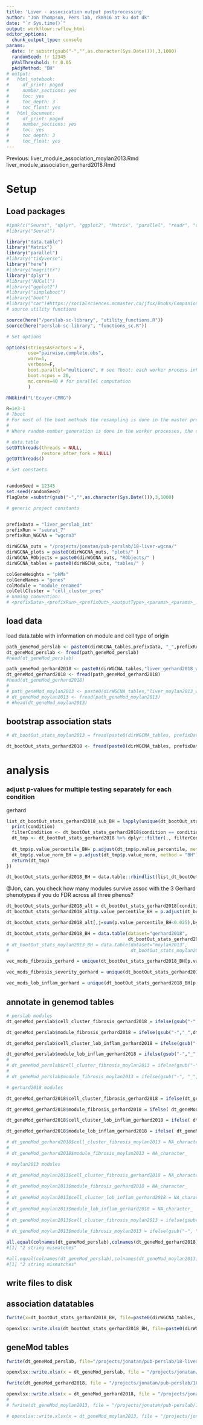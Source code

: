 ```yaml
---
title: 'Liver - assocication output postprocessing'
author: "Jon Thompson, Pers lab, rkm916 at ku dot dk"
date: "`r Sys.time()`" 
output: workflowr::wflow_html
editor_options:
  chunk_output_type: console
params: 
  date: !r substr(gsub("-","",as.character(Sys.Date())),3,1000)
  randomSeed: !r 12345
  pValThreshold: !r 0.05
  pAdjMethod: "BH"
# output:
#   html_notebook:
#     df_print: paged
#     number_sections: yes
#     toc: yes
#     toc_depth: 3
#     toc_float: yes
#   html_document:
#     df_print: paged
#     number_sections: yes
#     toc: yes
#     toc_depth: 3
#     toc_float: yes
---
```


Previous: 
liver_module_association_moylan2013.Rmd
liver_module_association_gerhard2018.Rmd

# Setup

## Load packages

```r

#ipak(c("Seurat", "dplyr", "ggplot2", "Matrix", "parallel", "readr", "tidyr"))
#library("Seurat")

library("data.table")
library("Matrix")
library("parallel")
#library("tidyverse")
library("here")
#library("magrittr")
library("dplyr")
#library("AUCell")
#library("ggplot2")
#library("simpleboot")
#library("boot")
#library("car")#https://socialsciences.mcmaster.ca/jfox/Books/Companion/appendices/Appendix-Bootstrapping.pdf
# source utility functions

source(here("/perslab-sc-library", "utility_functions.R"))
source(here("perslab-sc-library", "functions_sc.R"))

# Set options

options(stringsAsFactors = F, 
        use="pairwise.complete.obs", 
        warn=1, 
        verbose=F,
        boot.parallel="multicore", # see ?boot: each worker process inherits the environment of the current session, including the workspace and the loaded namespaces and attached packages (but not the random number seed: see below). 
        boot.ncpus = 20,
        mc.cores=40 # for parallel computation
        ) 

RNGkind("L'Ecuyer-CMRG")

R=1e3-1
# ?boot
# For most of the boot methods the resampling is done in the master process, but not if simple = TRUE nor sim = "parametric". In those cases (or where statistic itself uses random numbers), more care is needed if the results need to be reproducible. Resampling is done in the worker processes by censboot(sim = "wierd") and by most of the schemes in tsboot (the exceptions being sim == "fixed" and sim == "geom" with the default ran.gen).
# 
# Where random-number generation is done in the worker processes, the default behaviour is that each worker chooses a separate seed, non-reproducibly. However, with parallel = "multicore" or parallel = "snow" using the default cluster, a second approach is used if RNGkind("L'Ecuyer-CMRG") has been selected. In that approach each worker gets a different subsequence of the RNG stream based on the seed at the time the worker is spawned and so the results will be reproducible if ncpus is unchanged, and for parallel = "multicore" if parallel::mc.reset.stream() is called: see the examples for mclapply. 

# data.table
setDTthreads(threads = NULL, 
             restore_after_fork = NULL)
getDTthreads()

# Set constants


randomSeed = 12345
set.seed(randomSeed)
flagDate =substr(gsub("-","",as.character(Sys.Date())),3,1000)

# generic project constants 


prefixData = "liver_perslab_int"
prefixRun = "seurat_7"
prefixRun_WGCNA = "wgcna3"

dirWGCNA_outs = "/projects/jonatan/pub-perslab/18-liver-wgcna/"
dirWGCNA_plots = paste0(dirWGCNA_outs, "plots/" )
dirWGCNA_RObjects = paste0(dirWGCNA_outs, "RObjects/" )
dirWGCNA_tables = paste0(dirWGCNA_outs, "tables/" )

colGeneWeights = "pkMs"
colGeneNames = "genes"
colModule = "module_renamed"
colCellCluster = "cell_cluster_pres"
# naming convention:
# <prefixData>_<prefixRun>_<prefixOut>_<outputType>_<params>_<params>_..._<date>.pdf

```

## load data


load data.table with information on module and cell type of origin

```r
path_geneMod_perslab <- paste0(dirWGCNA_tables,prefixData, "_",prefixRun_WGCNA,"_geneMod.csv.gz")
dt_geneMod_perslab <- fread(path_geneMod_perslab)
#head(dt_geneMod_perslab)

path_geneMod_gerhard2018 <- paste0(dirWGCNA_tables,"liver_gerhard2018_wgcna3_geneMod.csv.gz")
dt_geneMod_gerhard2018 <- fread(path_geneMod_gerhard2018)
#head(dt_geneMod_gerhard2018)
# 
# path_geneMod_moylan2013 <- paste0(dirWGCNA_tables,"liver_moylan2013_wgcna1_geneMod.csv.gz")
# dt_geneMod_moylan2013 <- fread(path_geneMod_moylan2013)
# #head(dt_geneMod_moylan2013)
```



## bootstrap association stats

```r
# dt_bootOut_stats_moylan2013 = fread(paste0(dirWGCNA_tables, prefixData, "_mod_fibrosis_assoc_in_moylan2013_201020.csv"))

dt_bootOut_stats_gerhard2018 <- fread(paste0(dirWGCNA_tables, prefixData,"_mod_assoc_in_gerhard2018_201217.csv"))
```


<!-- fix previous slipup in string renaming -->
<!-- ```{r} -->
<!-- vec_number = str_split(string = dt_bootOut_stats_gerhard2018$module, pattern = "-") %>% sapply(., FUN=function(vec) vec[length(vec)]) -->

<!-- vec_rest = gsub("-\\d+$", "", dt_bootOut_stats_gerhard2018$module) -->

<!-- dt_bootOut_stats_gerhard2018$module = paste0(vec_rest, "_", vec_number) -->
<!-- ``` -->

# analysis

<!-- ## check how well the fibrosis associations match between moylan and gerhard -->

<!-- #### moylan fibrosis severity versus gerhard fibrosis severity -->

<!-- ```{r} -->
<!-- dt_bootOut_stats_gerhard2018_fibrosis_severity = dt_bootOut_stats_gerhard2018[condition=="fibrosis_severity"] -->
<!-- ``` -->

<!-- ```{r} -->
<!-- all.equal(dt_bootOut_stats_gerhard2018_fibrosis_severity$module, dt_bootOut_stats_moylan2013$module) -->
<!-- #[1] TRUE  -->
<!-- ``` -->

<!-- #### all modules  -->

<!-- ```{r} -->
<!-- cor(dt_bootOut_stats_gerhard2018_fibrosis_severity$estimate_original, dt_bootOut_stats_moylan2013$estimate_original, use = "pairwise.complete.obs") -->
<!-- # [1] -0.06896993 -->
<!-- ``` -->

<!-- #### perslab modules -->

<!-- ```{r} -->
<!-- cor(dt_bootOut_stats_gerhard2018_fibrosis_severity[!grepl("gerhard|moylan", module), estimate_original], dt_bootOut_stats_moylan2013[!grepl("gerhard|moylan", module), estimate_original], use = "pairwise.complete.obs") -->
<!-- # [1] 0.02471545 -->
<!-- ``` -->

<!-- #### gerhard modules  -->

<!-- ```{r} -->
<!-- cor(dt_bootOut_stats_gerhard2018_fibrosis_severity[grepl("gerhard", module), estimate_original], dt_bootOut_stats_moylan2013[grepl("gerhard", module), estimate_original], use = "pairwise.complete.obs") -->
<!-- # [1] -0.5218904 -->
<!-- ``` -->

<!-- #### moylan modules  -->

<!-- ```{r} -->
<!-- cor(dt_bootOut_stats_gerhard2018_fibrosis_severity[grepl("moylan", module), estimate_original], dt_bootOut_stats_moylan2013[grepl("moylan", module), estimate_original], use = "pairwise.complete.obs") -->
<!-- # [1] -0.2899675 -->
<!-- ``` -->

<!-- gerhard fibrosis versus moylan fibrosis -->

<!-- ```{r} -->
<!-- dt_bootOut_stats_gerhard2018_fibrosis = dt_bootOut_stats_gerhard2018[condition=="fibrosis"] -->
<!-- ``` -->

<!-- ```{r} -->
<!-- all.equal(dt_bootOut_stats_gerhard2018_fibrosis$module, dt_bootOut_stats_moylan2013$module) -->
<!-- #[1] TRUE  -->
<!-- ``` -->

<!-- ```{r} -->
<!-- cor(dt_bootOut_stats_gerhard2018_fibrosis$estimate_original, dt_bootOut_stats_moylan2013$estimate_original, use = "pairwise.complete.obs") -->
<!-- # [1] 0.1231598 -->
<!-- ``` -->

<!-- #### perslab modules  -->

<!-- ```{r} -->
<!-- cor(dt_bootOut_stats_gerhard2018_fibrosis[!grepl("gerhard|moylan", module), estimate_original], dt_bootOut_stats_moylan2013[!grepl("gerhard|moylan", module), estimate_original], use = "pairwise.complete.obs") -->
<!-- # [1] 0.1908229 -->
<!-- ``` -->

<!-- #### gerhard modules  -->

<!-- ```{r} -->
<!-- cor(dt_bootOut_stats_gerhard2018_fibrosis[grepl("gerhard", module), estimate_original], dt_bootOut_stats_moylan2013[grepl("gerhard", module), estimate_original], use = "pairwise.complete.obs") -->
<!-- # [1] 0.2086069 -->
<!-- ``` -->

<!-- #### moylan modules  -->

<!-- ```{r} -->
<!-- cor(dt_bootOut_stats_gerhard2018_fibrosis[grepl("moylan", module), estimate_original], dt_bootOut_stats_moylan2013[grepl("moylan", module), estimate_original], use = "pairwise.complete.obs") -->
<!-- # [1] 0.05892578 -->
<!-- ``` -->


### adjust p-values for multiple testing separately for each condition



gerhard

```r
list_dt_bootOut_stats_gerhard2018_sub_BH = lapply(unique(dt_bootOut_stats_gerhard2018$condition), function(condition) {
  print(condition)
  filterCondition <- dt_bootOut_stats_gerhard2018$condition == condition
  dt_tmp <- dt_bootOut_stats_gerhard2018 %>% dplyr::filter(., filterCondition) 
  
  dt_tmp$p.value_percentile_BH= p.adjust(dt_tmp$p.value_percentile, method = "BH")#params$pAdjMethod)
  dt_tmp$p.value_norm_BH = p.adjust(dt_tmp$p.value_norm, method = "BH")#params$pAdjMethod)
  return(dt_tmp)
})

dt_bootOut_stats_gerhard2018_BH = data.table::rbindlist(list_dt_bootOut_stats_gerhard2018_sub_BH)
```

@Jon, can. you check how many modules survive assoc with the 3 Gerhard phenotypes if you do FDR across all three phenos?

```r
dt_bootOut_stats_gerhard2018_alt = dt_bootOut_stats_gerhard2018[condition %in% c("steatosis","lob_inflam","fibrosis")]
dt_bootOut_stats_gerhard2018_alt$p.value_percentile_BH = p.adjust(dt_bootOut_stats_gerhard2018_alt$p.value_percentile, method = "BH")
```

```r
dt_bootOut_stats_gerhard2018_alt[,j=sum(p.value_percentile_BH<0.025),by=condition]
```



<!-- moylan -->

<!-- ```{r} -->
<!-- dt_bootOut_stats_moylan2013_BH = dt_bootOut_stats_moylan2013[!grepl("gerhard", module)] -->

<!-- dt_bootOut_stats_moylan2013_BH[,p.value_percentile_BH := p.adjust(p.value_percentile, method = params$pAdjMethod)] -->

<!-- dt_bootOut_stats_moylan2013_BH[,p.value_norm_BH := p.adjust(p.value_norm, method = params$pAdjMethod)] -->
<!-- ``` -->

```r
dt_bootOut_stats_gerhard2018_BH = data.table(dataset="gerhard2018", 
                                             dt_bootOut_stats_gerhard2018_BH)
# dt_bootOut_stats_moylan2013_BH = data.table(dataset="moylan2013",
#                                             dt_bootOut_stats_moylan2013_BH)
```

<!-- ```{r} -->
<!-- dt_bootOut_stats_combined_summary = data.table::rbindlist(list(dt_bootOut_stats_gerhard2018_BH, dt_bootOut_stats_moylan2013_BH)) -->
<!-- ``` -->

<!-- ```{r} -->
<!-- dt_bootOut_stats_gerhard2018_BH_summary <- dt_bootOut_stats_gerhard2018_BH[,list(dataset, condition, module, estimate_original, estimate_bootMean, estimate_bootMed, confInt_lower_percentile, confInt_upper_percentile, p.value_percentile, p.value_percentile_BH)] -->
<!-- ``` -->

```r

vec_mods_fibrosis_gerhard = unique(dt_bootOut_stats_gerhard2018_BH[p.value_percentile_BH<params$pValThreshold/2 & condition=="fibrosis",module])

vec_mods_fibrosis_severity_gerhard = unique(dt_bootOut_stats_gerhard2018_BH[p.value_percentile_BH<params$pValThreshold/2 & condition=="fibrosis_severity",module])

vec_mods_lob_inflam_gerhard = unique(dt_bootOut_stats_gerhard2018_BH[p.value_percentile_BH<params$pValThreshold/2 & condition=="lob_inflam",module])
```

<!-- ```{r} -->
<!-- vec_mods_fibrosis_severity_moylan = unique(dt_bootOut_stats_moylan2013_BH[p.value_percentile_BH<params$pValThreshold,module]) -->
<!-- ``` -->

## annotate in genemod tables

```r

# perslab modules
dt_geneMod_perslab$cell_cluster_fibrosis_gerhard2018 = ifelse(gsub("-","_", dt_geneMod_perslab$module_renamed) %in% vec_mods_fibrosis_gerhard, dt_geneMod_perslab$cell_cluster_pres, NA_character_)

dt_geneMod_perslab$module_fibrosis_gerhard2018 = ifelse(gsub("-","_",dt_geneMod_perslab$module_renamed) %in% vec_mods_fibrosis_gerhard, dt_geneMod_perslab$module_renamed, NA_character_)

dt_geneMod_perslab$cell_cluster_lob_inflam_gerhard2018 = ifelse(gsub("-","_",dt_geneMod_perslab$module_renamed) %in% vec_mods_lob_inflam_gerhard, dt_geneMod_perslab$cell_cluster_pres, NA_character_)

dt_geneMod_perslab$module_lob_inflam_gerhard2018 = ifelse(gsub("-","_",dt_geneMod_perslab$module_renamed) %in% vec_mods_lob_inflam_gerhard, dt_geneMod_perslab$module_renamed, NA_character_)
# 
# dt_geneMod_perslab$cell_cluster_fibrosis_moylan2013 = ifelse(gsub("-", "_", dt_geneMod_perslab$module_renamed) %in% vec_mods_fibrosis_moylan, dt_geneMod_perslab$cell_cluster_pres, NA_character_)
# 
# dt_geneMod_perslab$module_fibrosis_moylan2013 = ifelse(gsub("-", "_", dt_geneMod_perslab$module_renamed) %in% vec_mods_fibrosis_moylan, dt_geneMod_perslab$module_renamed, NA_character_)

# gerhard2018 modules

dt_geneMod_gerhard2018$cell_cluster_fibrosis_gerhard2018 = ifelse(dt_geneMod_gerhard2018$module_renamed %in% vec_mods_fibrosis_gerhard, dt_geneMod_gerhard2018$cell_cluster_pres, NA_character_)

dt_geneMod_gerhard2018$module_fibrosis_gerhard2018 = ifelse( dt_geneMod_gerhard2018$module_renamed %in% vec_mods_fibrosis_gerhard, dt_geneMod_gerhard2018$module_renamed, NA_character_)

dt_geneMod_gerhard2018$cell_cluster_lob_inflam_gerhard2018 = ifelse( dt_geneMod_gerhard2018$module_renamed %in% vec_mods_lob_inflam_gerhard, dt_geneMod_gerhard2018$cell_cluster_pres, NA_character_)

dt_geneMod_gerhard2018$module_lob_inflam_gerhard2018 = ifelse( dt_geneMod_gerhard2018$module_renamed %in% vec_mods_lob_inflam_gerhard, dt_geneMod_gerhard2018$module_renamed, NA_character_)

# dt_geneMod_gerhard2018$cell_cluster_fibrosis_moylan2013 = NA_character_
# 
# dt_geneMod_gerhard2018$module_fibrosis_moylan2013 = NA_character_

# moylan2013 modules

# dt_geneMod_moylan2013$cell_cluster_fibrosis_gerhard2018 = NA_character_
# 
# dt_geneMod_moylan2013$module_fibrosis_gerhard2018 = NA_character_
# 
# dt_geneMod_moylan2013$cell_cluster_lob_inflam_gerhard2018 = NA_character_
# 
# dt_geneMod_moylan2013$module_lob_inflam_gerhard2018 = NA_character_
# 
# dt_geneMod_moylan2013$cell_cluster_fibrosis_moylan2013 = ifelse(gsub("-", "_", dt_geneMod_moylan2013$module_renamed) %in% vec_mods_fibrosis_moylan, dt_geneMod_moylan2013$cell_cluster_pres, NA_character_)
# 
# dt_geneMod_moylan2013$module_fibrosis_moylan2013 = ifelse(gsub("-", "_", dt_geneMod_moylan2013$module_renamed) %in% vec_mods_fibrosis_moylan, dt_geneMod_moylan2013$module_renamed, NA_character_)

```

```r
all.equal(colnames(dt_geneMod_perslab),colnames(dt_geneMod_gerhard2018))
#[1] "2 string mismatches"

#all.equal(colnames(dt_geneMod_perslab),colnames(dt_geneMod_moylan2013))
#[1] "2 string mismatches"
```

## write files to disk 

## association datatables 


```r
fwrite(x=dt_bootOut_stats_gerhard2018_BH, file=paste0(dirWGCNA_tables, prefixData, "_mod_assoc_in_gerhard2018_BH_", flagDate,".csv"))

openxlsx::write.xlsx(dt_bootOut_stats_gerhard2018_BH, file=paste0(dirWGCNA_tables, prefixData, "_mod_assoc_in_gerhard2018_BH_", flagDate,".xlsx"))
```

<!-- ```{r} -->
<!-- fwrite(x=dt_bootOut_stats_gerhard2018_BH_summary, file=paste0(dirWGCNA_tables, prefixData, "_mod_assoc_in_gerhard2018_Bsummary_", flagDate,".csv")) -->

<!-- openxlsx::write.xlsx(x=dt_bootOut_stats_gerhard2018_BH_summary,file = paste0(dirWGCNA_tables, prefixData, "_mod_assoc_summary_", flagDate,".xlsx")) -->
<!-- ``` -->


## geneMod tables 

```r
fwrite(dt_geneMod_perslab, file="/projects/jonatan/pub-perslab/18-liver-wgcna/tables/liver_perslab_int_wgcna3_geneMod.csv.gz", compress="gzip")

openxlsx::write.xlsx(x = dt_geneMod_perslab, file = "/projects/jonatan/pub-perslab/18-liver-wgcna/tables/liver_perslab_int_wgcna3_geneMod.xlsx")

fwrite(dt_geneMod_gerhard2018, file = "/projects/jonatan/pub-perslab/18-liver-wgcna/tables/liver_gerhard2018_wgcna3_geneMod.csv.gz", compress="gzip")

openxlsx::write.xlsx(x = dt_geneMod_gerhard2018, file = "/projects/jonatan/pub-perslab/18-liver-wgcna/tables/liver_gerhard2018_wgcna3_geneMod.xlsx")
# 
# fwrite(dt_geneMod_moylan2013, file = "/projects/jonatan/pub-perslab/18-liver-wgcna/tables/liver_moylan2013_wgcna1_geneMod.csv.gz", compress="gzip")

# openxlsx::write.xlsx(x = dt_geneMod_moylan2013, file = "/projects/jonatan/pub-perslab/18-liver-wgcna/tables/liver_moylan2013_wgcna1_geneMod.xlsx")
```

